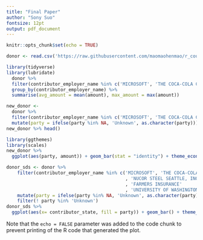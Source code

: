 ```yaml
---
title: "Final Paper"
author: "Sony Suo"
fontsize: 12pt
output: pdf_document
---
```


```r
knitr::opts_chunk$set(echo = TRUE)
```

```r
donor <- read.csv('https://raw.githubusercontent.com/maomaohenmao/r_course_evans_school/master/data/small_donations_data.csv')
```

```r
library(tidyverse)
library(lubridate)
  donor %>% 
  filter(contributor_employer_name %in% c('MICROSOFT', 'THE COCA-COLA COMPANY', 'NUCOR STEEL SEATTLE, INC.', 'FARMERS INSURANCE', 'UNIVERSITY OF WASHINGTON')) %>% 
  group_by(contributor_employer_name) %>% 
  summarise(avg_amount = mean(amount), max_amount = max(amount))
```

```r
new_donor <- 
  donor %>% 
  filter(contributor_employer_name %in% c('MICROSOFT', 'THE COCA-COLA COMPANY', 'NUCOR STEEL SEATTLE, INC.', 'FARMERS INSURANCE', 'UNIVERSITY OF WASHINGTON')) %>%
  mutate(party = ifelse(party %in% NA, 'Unknown', as.character(party)))
new_donor %>% head()
```

```r
library(ggthemes)
library(scales)
new_donor %>%
  ggplot(aes(party, amount)) + geom_bar(stat = "identity") + theme_economist() + labs(x = '', y = 'DonationAmnount (#)')
```
```r
donor_sds <- donor %>% 
    filter(contributor_employer_name %in% c('MICROSOFT', 'THE COCA-COLA COMPANY'
                                            , 'NUCOR STEEL SEATTLE, INC.'
                                            , 'FARMERS INSURANCE' 
                                            , 'UNIVERSITY OF WASHINGTON')) %>%
    mutate(party = ifelse(party %in% NA, 'Unknown', as.character(party))) %>%
    filter(! party %in% 'Unknown')
donor_sds %>% 
  ggplot(aes(x= contributor_state, fill = party)) + geom_bar() + theme_economist() + labs(x = 'State', y = '')
```

Note that the `echo = FALSE` parameter was added to the code chunk to prevent printing of the R code that generated the plot.
